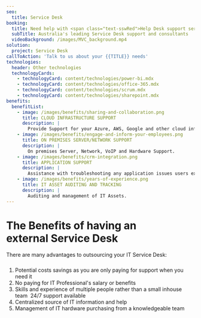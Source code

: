 ```yaml
---
seo:
  title: Service Desk
booking:
  title: Need help with <span class="text-sswRed">Help Desk support services</span>?
  subTitle: Australia's leading Service Desk support and consultants
  videoBackground: /images/MVC_background.mp4
solution:
  project: Service Desk
callToAction: 'Talk to us about your {{TITLE}} needs'
technologies:
  header: Other technologies
  technologyCards:
    - technologyCard: content/technologies/power-bi.mdx
    - technologyCard: content/technologies/office-365.mdx
    - technologyCard: content/technologies/scrum.mdx
    - technologyCard: content/technologies/sharepoint.mdx
benefits:
  benefitList:
    - image: /images/benefits/sharing-and-collaboration.png
      title: CLOUD INFRASTRUCTURE SUPPORT
      description: |
        Provide Support for your Azure, AWS, Google and other cloud infrastruce.
    - image: /images/benefits/engage-and-inform-your-employees.png
      title: ON PREMISES SERVER/NETWORK SUPPORT
      description: |
        On premises Server, Network, VoIP and Hardware Support.
    - image: /images/benefits/crm-integration.png
      title: APPLICATION SUPPORT
      description: |
        Assistance with troubleshooting any application issues users experience.
    - image: /images/benefits/years-of-experience.png
      title: IT ASSET AUDITING AND TRACKING
      description: |
        Auditing and management of IT Assets.
---
```


# The Benefits of having an external Service Desk



There are many advantages to outsourcing your IT Service Desk:

#####

1. Potential costs savings as you are only paying for support when you need it
2. No paying for IT Professional's salary or benefits
3. Skills and experience of multiple people rather than a small inhouse team
    24/7 support available
4. Centralized source of IT information and help
5. Management of IT hardware purchasing from a knowledgeable team
